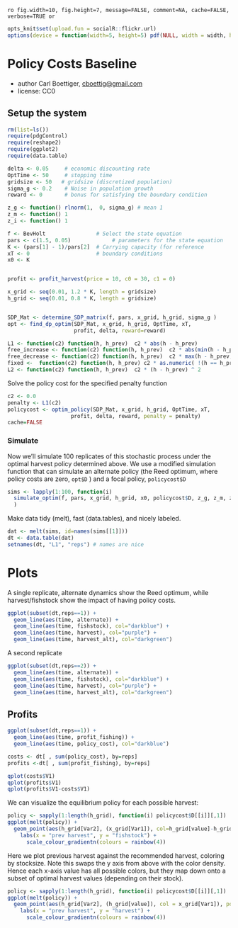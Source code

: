 `ro fig.width=10, fig.height=7, message=FALSE, comment=NA, cache=FALSE, verbose=TRUE or`

``` r
opts_knit$set(upload.fun = socialR::flickr.url)
options(device = function(width=5, height=5) pdf(NULL, width = width, height = height))
````


# Policy Costs Baseline 
 * author Carl Boettiger, <cboettig@gmail.com>
 * license: CC0

## Setup the system

``` r
rm(list=ls())   
require(pdgControl)
require(reshape2)
require(ggplot2)
require(data.table)

delta <- 0.05     # economic discounting rate
OptTime <- 50     # stopping time
gridsize <- 50   # gridsize (discretized population)
sigma_g <- 0.2    # Noise in population growth
reward <- 0       # bonus for satisfying the boundary condition

z_g <- function() rlnorm(1,  0, sigma_g) # mean 1
z_m <- function() 1
z_i <- function() 1

f <- BevHolt                # Select the state equation
pars <- c(1.5, 0.05)             # parameters for the state equation
K <- (pars[1] - 1)/pars[2]  # Carrying capacity (for reference 
xT <- 0                     # boundary conditions
x0 <- K


profit <- profit_harvest(price = 10, c0 = 30, c1 = 0)

x_grid <- seq(0.01, 1.2 * K, length = gridsize)  
h_grid <- seq(0.01, 0.8 * K, length = gridsize)  


SDP_Mat <- determine_SDP_matrix(f, pars, x_grid, h_grid, sigma_g )
opt <- find_dp_optim(SDP_Mat, x_grid, h_grid, OptTime, xT, 
                     profit, delta, reward=reward)
````



``` r
L1 <- function(c2) function(h, h_prev)  c2 * abs(h - h_prev) 
free_increase <- function(c2) function(h, h_prev)  c2 * abs(min(h - h_prev, 0)) # increasing harvest is free
free_decrease <- function(c2) function(h, h_prev)  c2 * max(h - h_prev, 0) # decreasing harvest is free
fixed <-  function(c2) function(h, h_prev) c2 * as.numeric( !(h == h_prev) )
L2 <- function(c2) function(h, h_prev)  c2 * (h - h_prev) ^ 2
````

Solve the policy cost for the specified penalty function

``` r
c2 <- 0.0
penalty <- L1(c2)
policycost <- optim_policy(SDP_Mat, x_grid, h_grid, OptTime, xT, 
                    profit, delta, reward, penalty = penalty)
cache=FALSE
````


### Simulate 

Now we'll simulate 100 replicates of this stochastic process under the optimal harvest policy determined above.  We use a modified simulation function that can simulate an alternate policy (the Reed optimum, where policy costs are zero, `opt$D` ) and a focal policy, `policycost$D`

``` r
sims <- lapply(1:100, function(i)
  simulate_optim(f, pars, x_grid, h_grid, x0, policycost$D, z_g, z_m, z_i, opt$D, profit=profit, penalty=penalty)
  )
````

Make data tidy (melt), fast (data.tables), and nicely labeled.

``` r
dat <- melt(sims, id=names(sims[[1]]))  
dt <- data.table(dat)
setnames(dt, "L1", "reps") # names are nice
````

# Plots 

A single replicate, alternate dynamics show the Reed optimum, while harvest/fishstock show the impact of having policy costs. 

``` r
ggplot(subset(dt,reps==1)) +
  geom_line(aes(time, alternate)) +
  geom_line(aes(time, fishstock), col="darkblue") +
  geom_line(aes(time, harvest), col="purple") + 
  geom_line(aes(time, harvest_alt), col="darkgreen") 
````

A second replicate

``` r
ggplot(subset(dt,reps==2)) +
  geom_line(aes(time, alternate)) +
  geom_line(aes(time, fishstock), col="darkblue") +
  geom_line(aes(time, harvest), col="purple") + 
  geom_line(aes(time, harvest_alt), col="darkgreen") 
````

## Profits 

``` r
ggplot(subset(dt,reps==1)) +
  geom_line(aes(time, profit_fishing)) +
  geom_line(aes(time, policy_cost), col="darkblue")

````

``` r
costs <- dt[ , sum(policy_cost), by=reps]
profits <-dt[ , sum(profit_fishing), by=reps] 

qplot(costs$V1)
qplot(profits$V1)
qplot(profits$V1-costs$V1)
````



We can visualize the equilibrium policy for each possible harvest:

``` r
policy <- sapply(1:length(h_grid), function(i) policycost$D[[i]][,1])
ggplot(melt(policy)) + 
  geom_point(aes(h_grid[Var2], (x_grid[Var1]), col=h_grid[value]-h_grid[Var2])) + 
    labs(x = "prev harvest", y = "fishstock") +
      scale_colour_gradientn(colours = rainbow(4)) 
````

Here we plot previous harvest against the recommended harvest, coloring by stocksize.  Note this swaps the y axis from above with the color density.  Hence each x-axis value has all possible colors, but they map down onto a subset of optimal harvest values (depending on their stock). 

``` r
policy <- sapply(1:length(h_grid), function(i) policycost$D[[i]][,1])
ggplot(melt(policy)) + 
  geom_point(aes(h_grid[Var2], (h_grid[value]), col = x_grid[Var1]), position=position_jitter(w=.005,h=.005), alpha=.5) + 
    labs(x = "prev harvest", y = "harvest") +
      scale_colour_gradientn(colours = rainbow(4)) 
````


